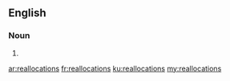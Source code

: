 ==English==

===Noun===
{{head|en|plural}}

# {{plural of|reallocation|lang=en|nocat=1}}

[[ar:reallocations]]
[[fr:reallocations]]
[[ku:reallocations]]
[[my:reallocations]]